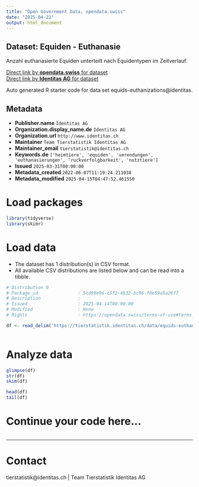 ```yaml
---
title: "Open Government Data, opendata.swiss"
date: "2025-04-22"
output: html_document
---
```


## Dataset: Equiden - Euthanasie

Anzahl euthanasierte Equiden unterteilt nach Equidentypen im Zeitverlauf. 

[Direct link by **opendata.swiss** for dataset](https://opendata.swiss/de/dataset/equiden-euthanasie)<br>
[Direct link by **Identitas AG** for dataset](https://tierstatistik.identitas.ch/)

Auto generated R starter code for data set equids-euthanizations@identitas.

## Metadata

- **Publisher.name** `Identitas AG`
- **Organization.display_name.de** `Identitas AG`
- **Organization.url** `http://www.identitas.ch`
- **Maintainer** `Team Tierstatistik Identitas AG`
- **Maintainer_email** `tierstatistik@identitas.ch`
- **Keywords.de** `['heimtiere', 'equiden', 'verendungen', 'euthanasierungen', 'ruckverfolgbarkeit', 'nutztiere']`
- **Issued** `2025-03-31T00:00:00`
- **Metadata_created** `2022-06-07T11:19:24.211038`
- **Metadata_modified** `2025-04-15T04:47:52.461550`


# Load packages

```r

library(tidyverse)
library(skimr)

```

# Load data

-   The dataset has 1 distribution(s) in CSV format.
-   All available CSV distributions are listed below and can be read into a tibble.

```r

# Distribution 0
# Package_id               : 5cd99e96-c5f2-4b32-bc96-f8e59a5a26f7
# Description              : 
# Issued                   : 2025-04-14T00:00:00
# Modified                 : None
# Rights                   : https://opendata.swiss/terms-of-use#terms_by

df <- read_delim('https://tierstatistik.identitas.ch/data/equids-euthanizations.csv')



```

# Analyze data

```r

glimpse(df)
str(df)
skim(df)

head(df)
tail(df)

```

# Continue your code here...

```r

```

------------------------------------------------------------------------

# Contact

tierstatistik@identitas.ch | Team Tierstatistik Identitas AG
